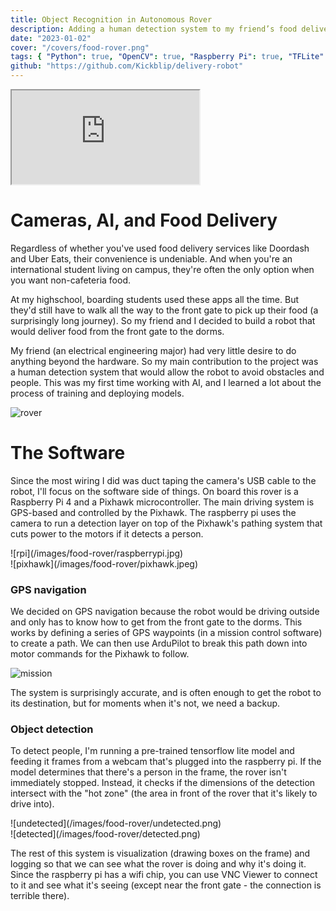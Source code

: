 ```yaml
---
title: Object Recognition in Autonomous Rover
description: Adding a human detection system to my friend’s food delivery robot. It serves the students that live on campus and don’t have easy access to food delivery services.
date: "2023-01-02"
cover: "/covers/food-rover.png"
tags: { "Python": true, "OpenCV": true, "Raspberry Pi": true, "TFLite": true }
github: "https://github.com/Kickblip/delivery-robot"
---
```


<iframe
    src="https://www.youtube.com/embed/n2ff3xrOUWU"
    allow="accelerometer; autoplay; clipboard-write; encrypted-media; gyroscope; picture-in-picture"
    className="my-6 w-full h-[225px] md:w-[640px] md:h-[360px]"
></iframe>

# Cameras, AI, and Food Delivery

Regardless of whether you've used food delivery services like Doordash and Uber Eats, their convenience is undeniable. And when you're an international student living on campus, they're often the only option when you want non-cafeteria food.

At my highschool, boarding students used these apps all the time. But they'd still have to walk all the way to the front gate to pick up their food (a surprisingly long journey). So my friend and I decided to build a robot that would deliver food from the front gate to the dorms.

My friend (an electrical engineering major) had very little desire to do anything beyond the hardware. So my main contribution to the project was a human detection system that would allow the robot to avoid obstacles and people. This was my first time working with AI, and I learned a lot about the process of training and deploying models.

![rover](/images/food-rover/rover.jpeg)

# The Software

Since the most wiring I did was duct taping the camera's USB cable to the robot, I'll focus on the software side of things. On board this rover is a Raspberry Pi 4 and a Pixhawk microcontroller. The main driving system is GPS-based and controlled by the Pixhawk. The raspberry pi uses the camera to run a detection layer on top of the Pixhawk's pathing system that cuts power to the motors if it detects a person.

<div className="flex">
    <div className="w-1/2">![rpi](/images/food-rover/raspberrypi.jpg)</div>
    <div className="w-1/2">![pixhawk](/images/food-rover/pixhawk.jpeg)</div>
</div>

### GPS navigation

We decided on GPS navigation because the robot would be driving outside and only has to know how to get from the front gate to the dorms.
This works by defining a series of GPS waypoints (in a mission control software) to create a path.
We can then use ArduPilot to break this path down into motor commands for the Pixhawk to follow.

![mission](/images/food-rover/mission-planner.jpeg)

The system is surprisingly accurate, and is often enough to get the robot to its destination, but for moments when it's not, we need a backup.

### Object detection

To detect people, I'm running a pre-trained tensorflow lite model and feeding it frames from a webcam that's plugged into the raspberry pi.
If the model determines that there's a person in the frame, the rover isn't immediately stopped.
Instead, it checks if the dimensions of the detection intersect with the "hot zone" (the area in front of the rover that it's likely to drive into).

<div className="flex">
    <div className="w-1/2">![undetected](/images/food-rover/undetected.png)</div>
    <div className="w-1/2">![detected](/images/food-rover/detected.png)</div>
</div>

The rest of this system is visualization (drawing boxes on the frame) and logging so that we can see what the rover is doing and why it's doing it. Since the raspberry pi has a wifi chip, you can use VNC Viewer to connect to it and see what it's seeing (except near the front gate - the connection is terrible there).
